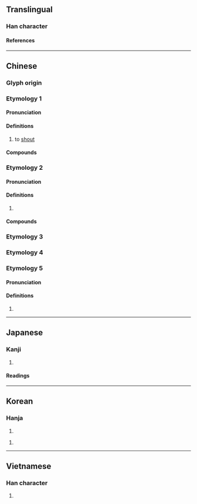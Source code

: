 {{also|呐}}
{{character info/new}}
==Translingual==

===Han character===
{{Han char|rn=30|rad=口|as=04|sn=7|four=64027|canj=ROB|ids=⿰口內}}

====References====
{{Han ref|kx=0179.100|dkj=03370|dj=0397.040|hdz=10588.140|uh=5436}}

----

==Chinese==
{{zh-forms|s=呐}}

===Glyph origin===
{{Han etym}}

===Etymology 1===

====Pronunciation====
{{zh-pron
|m=nà
|c=naap6
|h=pfs=
|md=
|mn=ml:la̍p
|w=5neq
|ma=zh-na.ogg
|cat=v
}}
{{attn|zh|Hakka na?}}

====Definitions====
{{zh-hanzi}}

# to [[shout]]
#: {{zh-x|吶喊|to [[shout]]}}

====Compounds====
{{zh-der|吶喊|嗩吶|搖旗吶喊|聲吶}}

===Etymology 2===

====Pronunciation====
{{zh-pron
|m=nè,nà
|c=neot6,nat6
|oc=y,n
|cat=v
}}

====Definitions====
{{zh-hanzi}}

# {{lb|zh|literary}} {{zh-alt-form|訥|to [[stammer]]}}
#: {{zh-x|吶{nè}吶{nè}|to [[stammer]]}}

====Compounds====
{{zh-der|吶吶|嘴吶}}

===Etymology 3===
{{zh-see|哪|v|sentence-final particle}}

===Etymology 4===
{{zh-see|呢|v|sentence-final particle}}

===Etymology 5===

====Pronunciation====
{{zh-pron
|m=nuò
|mc=y
|oc=n,y
|cat=
}}

====Definitions====
{{zh-hanzi}}

# {{zh-only|嗗吶}}

{{zh-cat|Beginning}}

{{attention|zh|[[Module:zh/data/dial-syn/給]] has a Min Bei (Jian'ou) synonym for 給 (to give), please add the reading to the right section}}

----

==Japanese==

===Kanji===
{{ja-kanji|grade=|rs=口04}}

# {{rfdef|ja|sort=口04}}

====Readings====
{{ja-readings
|goon=のち
|kanon=どつ
|kanyoon=とつ
|kun=ども-る
}}

----

==Korean==

===Hanja===
{{ko-hanja|[[말]]을 [[더듬다|더듬을]]|눌}}

# {{rfdef|ko|sort=口04}}

{{ko-hanja|떠들다|떠들|납}}

# {{rfdef|ko|sort=口04}}

----

==Vietnamese==

===Han character===
{{vi-readings|reading=[[nột]]|rs=口04}}

# {{rfdef|vi|sort=口04}}